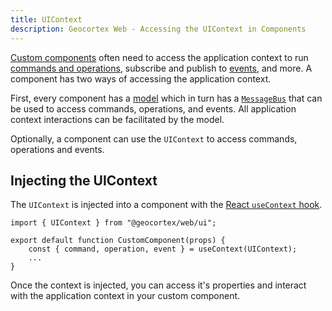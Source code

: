 ```yaml
---
title: UIContext
description: Geocortex Web - Accessing the UIContext in Components
---
```


[Custom components](usecases-implement-component-with-ui.mdx) often need to access the application context to run [commands and operations](concepts-commands-operations), subscribe and publish to [events](concepts-events), and more. A component has two ways of accessing the application context.

First, every component has a [model](usecases-implement-component-participate-app-config.mdx#component-models) which in turn has a [`MessageBus`](api-message-bus.mdx) that can be used to access commands, operations, and events. All application context interactions can be facilitated by the model.

Optionally, a component can use the `UIContext` to access commands, operations and events.

## Injecting the UIContext

The `UIContext` is injected into a component with the [React `useContext` hook](https://reactjs.org/docs/hooks-reference.html#usecontext). 

```tsx
import { UIContext } from "@geocortex/web/ui";

export default function CustomComponent(props) {
    const { command, operation, event } = useContext(UIContext);
    ...
}
```

Once the context is injected, you can access it's properties and interact with the application context in your custom component. 

